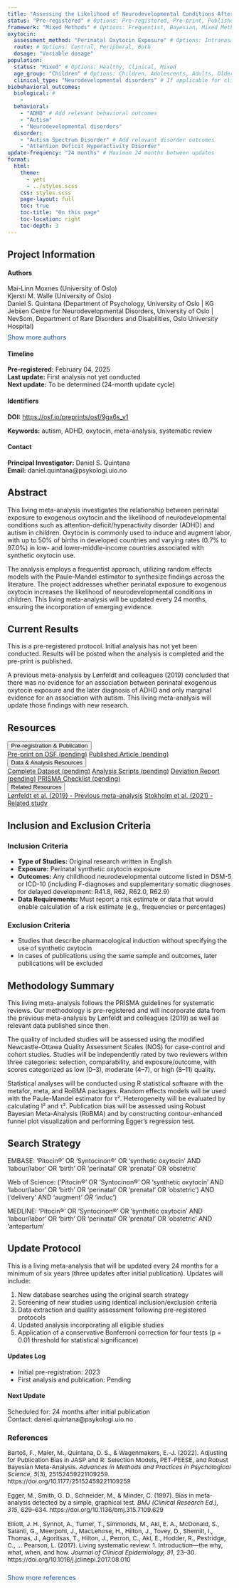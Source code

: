 ```yaml
---
title: "Assessing the Likelihood of Neurodevelopmental Conditions After Birth with Oxytocin: A Living Systematic Review and Meta-Analysis" 
status: "Pre-registered" # Options: Pre-registered, Pre-print, Published
framework: "Mixed Methods" # Options: Frequentist, Bayesian, Mixed Methods
oxytocin:
  assessment_method: "Perinatal Oxytocin Exposure" # Options: Intranasal oxytocin, Intravenous oxytocin, Endogenous oxytocin measurement, Genetic studies, Perinatal Oxytocin Exposure
  route: # Options: Central, Peripheral, Both
  dosage: "Variable dosage" 
population:
  status: "Mixed" # Options: Healthy, Clinical, Mixed
  age_group: "Children" # Options: Children, Adolescents, Adults, Older Adults, Mixed Age Groups
  clinical_type: "Neurodevelopmental disorders" # If applicable for clinical populations
biobehavioral_outcomes:
  biological: # 
    - 
  behavioral:
    - "ADHD" # Add relevant behavioral outcomes
    - "Autism"
    - "Neurodevelopmental disorders"
  disorder:   
    - "Autism Spectrum Disorder" # Add relevant disorder outcomes
    - "Attention Deficit Hyperactivity Disorder"
update-frequency: "24 months" # Maximum 24 months between updates
format:
  html:
    theme: 
      - yeti
      - ../styles.scss
    css: styles.scss
    page-layout: full
    toc: true
    toc-title: "On this page"
    toc-location: right
    toc-depth: 3
---
```


::: {.callout-note .meta-info-container}
## Project Information
::: {.meta-grid}
::: {.meta-column}
#### Authors
```{=html}
<div id="author-list">
  <div id="visible-authors">
    Mai-Linn Moxnes (University of Oslo)<br>
    Kjersti M. Walle (University of Oslo)<br>
    Daniel S. Quintana (Department of Psychology, University of Oslo | KG Jebsen Centre for Neurodevelopmental Disorders, University of Oslo |  NevSom, Department of Rare Disorders and Disabilities, Oslo University Hospital)
    
  </div>
  
  <div id="hidden-authors" style="display:none"> 
  Anne Kaasen (Department of Nursing and Health Promotion, Faculty of Health Sciences, Oslo Metropolitan University)<br>
  Elisabeth Braithwaite ( Department of Psychology, Faculty of Health and Education, Manchester Metropolitan University)<br>
    Nicky Wright ( Department of Psychology, Faculty of Health and Education, Manchester Metropolitan University)<br>
    Ingebjørg Iversen (Department of Psychology, University of Oslo)<br>
    Elisabeth Deilhaug (KG Jebsen Centre for Neurodevelopmental Disorders, University of Oslo |  NevSom, Department of Rare Disorders and Disabilities, Oslo University Hospital)<br>
    Alina I. Sartorius (Department of Psychology, University of Oslo)<br>
    Heemin Kang (Department of Psychology, University of Oslo)<br>
    Terje Nærland (Department of Psychology, University of Oslo | KG Jebsen Centre for Neurodevelopmental Disorders, University of Oslo | NevSom, Department of Rare Disorders and Disabilities, Oslo University Hospital)<br>
    Ole A. Andreassen (KG Jebsen Centre for Neurodevelopmental Disorders, University of Oslo |  Centre for Precision Psychiatry, Division of Mental Health and Addiction, University of Oslo and Oslo University Hospital)<br>
    Lars T. Westlye (KG Jebsen Centre for Neurodevelopmental Disorders, University of Oslo)<br>
    Mona Bekkhus (PROMENTA Research Center, Department of Psychology, University of Oslo)<br>
    Nicole N. Lønfeldt ( Child and Adolescent Mental Health Center, Copenhagen University Hospital)<br>
    
  </div>
  
  <a href="#" id="author-toggle" style="font-size: 0.9rem; color: #1E50A0; text-decoration: none; display: inline-block; margin-top: 8px;" onclick="toggleAuthors(); return false;">Show more authors</a>
  
  <script>
  function toggleAuthors() {
    var hiddenAuthors = document.getElementById("hidden-authors");
    var toggleButton = document.getElementById("author-toggle");
    
    if (hiddenAuthors.style.display === "none") {
      hiddenAuthors.style.display = "block";
      toggleButton.textContent = "Show fewer authors";
    } else {
      hiddenAuthors.style.display = "none";
      toggleButton.textContent = "Show more authors";
    }
  }
  </script>
</div>
```
:::
::: {.meta-column}
#### Timeline
**Pre-registered:** February 04, 2025  
**Last update:** First analysis not yet conducted  
**Next update:** To be determined (24-month update cycle)
:::
::: {.meta-column}
#### Identifiers
**DOI:** <a href="https://osf.io/preprints/osf/9gx6s_v1" target="_blank">https://osf.io/preprints/osf/9gx6s_v1</a>

**Keywords:** autism, ADHD, oxytocin, meta-analysis, systematic review
:::
::: {.meta-column}
#### Contact
**Principal Investigator:** Daniel S. Quintana  
**Email:** daniel.quintana@psykologi.uio.no
:::
:::
:::

## Abstract {#abstract}

This living meta-analysis investigates the relationship between perinatal exposure to exogenous oxytocin and the likelihood of neurodevelopmental conditions such as attention-deficit/hyperactivity disorder (ADHD) and autism in children. Oxytocin is commonly used to induce and augment labor, with up to 50% of births in developed countries and varying rates (0.7% to 97.0%) in low- and lower-middle-income countries associated with synthetic oxytocin use.

The analysis employs a frequentist approach, utilizing random effects models with the Paule-Mandel estimator to synthesize findings across the literature. The project addresses whether perinatal exposure to exogenous oxytocin increases the likelihood of neurodevelopmental conditions in children. This living meta-analysis will be updated every 24 months, ensuring the incorporation of emerging evidence.

## Current Results {#current-results}

This is a pre-registered protocol. Initial analysis has not yet been conducted. Results will be posted when the analysis is completed and the pre-print is published.

A previous meta-analysis by Lønfeldt and colleagues (2019) concluded that there was no evidence for an association between perinatal exogenous oxytocin exposure and the later diagnosis of ADHD and only marginal evidence for an association with autism. This living meta-analysis will update those findings with new research.

## Resources {#resources}

```{=html}
<div class="resource-accordion">
  <button class="resource-header">Pre-registration & Publication</button>
  <div class="resource-content">
    <a href="https://osf.io/preprints/osf/9gx6s_v1" class="resource-link">Pre-print on OSF (pending)</a>
    <a href="#" class="resource-link">Published Article (pending)</a>
  </div>
</div>

<div class="resource-accordion">
  <button class="resource-header">Data & Analysis Resources</button>
  <div class="resource-content">
    <a href="#" class="resource-link">Complete Dataset (pending)</a>
    <a href="#" class="resource-link">Analysis Scripts (pending)</a>
    <a href="#" class="resource-link">Deviation Report (pending)</a>
    <a href="#" class="resource-link">PRISMA Checklist (pending)</a>
  </div>
</div>

<div class="resource-accordion">
  <button class="resource-header">Related Resources</button>
  <div class="resource-content">
    <a href="https://doi.org/10.1017/S0033291718003021" class="resource-link">Lønfeldt et al. (2019) - Previous meta-analysis</a>
    <a href="https://doi.org/10.1093/ije/dyaa076" class="resource-link">Stokholm et al. (2021) - Related study</a>
  </div>
</div>

<script>
document.addEventListener('DOMContentLoaded', function() {
  var acc = document.getElementsByClassName("resource-header");
  for (var i = 0; i < acc.length; i++) {
    acc[i].addEventListener("click", function() {
      this.classList.toggle("active");
      var panel = this.nextElementSibling;
      if (panel.style.maxHeight) {
        panel.style.maxHeight = null;
      } else {
        panel.style.maxHeight = panel.scrollHeight + "px";
      } 
    });
  }
});
</script>
```

## Inclusion and Exclusion Criteria {#criteria}

::: {.criteria-box}
### Inclusion Criteria

- **Type of Studies:** Original research written in English
- **Exposure:** Perinatal synthetic oxytocin exposure
- **Outcomes:** Any childhood neurodevelopmental outcome listed in DSM-5 or ICD-10 (including F-diagnoses and supplementary somatic diagnoses for delayed development: R41.8, R62, R62.0, R62.9)
- **Data Requirements:** Must report a risk estimate or data that would enable calculation of a risk estimate (e.g., frequencies or percentages)
:::

::: {.criteria-box}
### Exclusion Criteria

- Studies that describe pharmacological induction without specifying the use of synthetic oxytocin
- In cases of publications using the same sample and outcomes, later publications will be excluded
:::

## Methodology Summary {#methodology}

This living meta-analysis follows the PRISMA guidelines for systematic reviews. Our methodology is pre-registered and will incorporate data from the previous meta-analysis by Lønfeldt and colleagues (2019) as well as relevant data published since then.

The quality of included studies will be assessed using the modified Newcastle-Ottawa Quality Assessment Scales (NOS) for case-control and cohort studies. Studies will be independently rated by two reviewers within three categories: selection, comparability, and exposure/outcome, with scores categorized as low (0–3), moderate (4–7), or high (8–11) quality.

Statistical analyses will be conducted using R statistical software with the metafor, meta, and RoBMA packages. Random effects models will be used with the Paule-Mandel estimator for τ². Heterogeneity will be evaluated by calculating I² and τ². Publication bias will be assessed using Robust Bayesian Meta-Analysis (RoBMA) and by constructing contour-enhanced funnel plot visualization and performing Egger's regression test.

## Search Strategy {#search-strategy}

::: {.search-strategy-box}
<span class="search-db">EMBASE:</span>
'Pitocin®' OR 'Syntocinon®' OR 'synthetic oxytocin' AND 'labour/labor' OR 'birth' OR 'perinatal' OR 'prenatal' OR 'obstetric'

<span class="search-db">Web of Science:</span>
('Pitocin®' OR 'Syntocinon®' OR 'synthetic oxytocin' AND 'labour/labor' OR 'birth' OR 'perinatal' OR 'prenatal' OR 'obstetric') AND ('delivery' AND 'augment*' OR 'induc*')

<span class="search-db">MEDLINE:</span>
'Pitocin®' OR 'Syntocinon®' OR 'synthetic oxytocin' AND 'labour/labor' OR 'birth' OR 'perinatal' OR 'prenatal' OR 'obstetric' AND 'antepartum'
:::

## Update Protocol {#update-protocol}

This is a living meta-analysis that will be updated every 24 months for a minimum of six years (three updates after initial publication). Updates will include:

1. New database searches using the original search strategy
2. Screening of new studies using identical inclusion/exclusion criteria
3. Data extraction and quality assessment following pre-registered protocols
4. Updated analysis incorporating all eligible studies
5. Application of a conservative Bonferroni correction for four tests (p = 0.01 threshold for statistical significance)

#### Updates Log {#updates-log}

- Initial pre-registration: 2023
- First analysis and publication: Pending

#### Next Update {#next-update}
Scheduled for: 24 months after initial publication  
Contact: daniel.quintana@psykologi.uio.no

### References {#references}

```{=html}
<div id="reference-list" style="font-size: 0.85rem;">
  <div id="visible-references">
    Bartoš, F., Maier, M., Quintana, D. S., & Wagenmakers, E.-J. (2022). Adjusting for Publication Bias in JASP and R: Selection Models, PET-PEESE, and Robust Bayesian Meta-Analysis. <i>Advances in Methods and Practices in Psychological Science, 5</i>(3), 25152459221109259. https://doi.org/10.1177/25152459221109259<br><br>
    
    Egger, M., Smith, G. D., Schneider, M., & Minder, C. (1997). Bias in meta-analysis detected by a simple, graphical test. <i>BMJ (Clinical Research Ed.), 315</i>, 629–634. https://doi.org/10.1136/bmj.315.7109.629<br><br>
    
    Elliott, J. H., Synnot, A., Turner, T., Simmonds, M., Akl, E. A., McDonald, S., Salanti, G., Meerpohl, J., MacLehose, H., Hilton, J., Tovey, D., Shemilt, I., Thomas, J., Agoritsas, T., Hilton, J., Perron, C., Akl, E., Hodder, R., Pestridge, C., … Pearson, L. (2017). Living systematic review: 1. Introduction—the why, what, when, and how. <i>Journal of Clinical Epidemiology, 91</i>, 23–30. https://doi.org/10.1016/j.jclinepi.2017.08.010<br><br>
  </div>
  
  <div id="hidden-references" style="display:none">
    Goffinet, F, Dreyfus, M, Carbonne, B, Magnin, G and Cabrol, D (2003). [Survey of the practice of cervical ripening and labor induction in France]. <i>Journal de Gynécologie Obstétrique et Biologie de la Reproduction, 32</i>, 638–646. https://europepmc.org/article/med/14699333<br><br>
    
    Kujabi, M. L., Mikkelsen, E., Housseine, N., Obel, J., Sequeira D'Mello, B., Meyrowitsch, D. W., Hussein, K., Schroll, J. B., Konradsen, F., van Roosmalen, J. , van den Akker, T., & Maaløe, N. (2022). Labor augmentation with oxytocin in low- and lower-middle-income countries: A systematic review and meta-analysis. <i>AJOG Global Reports, 2</i>(4), 100123. https://doi.org/10.1016/j.xagr.2022.100123<br><br>
    
    Lønfeldt, N. N., Verhulst, F. C., Strandberg-Larsen, K., Plessen, K. J., & Lebowitz, E. R. (2019). Assessing risk of neurodevelopmental disorders after birth with oxytocin: A systematic review and meta-analysis. <i>Psychological Medicine, 49</i>(6), 881–890. https://doi.org/10.1017/S0033291718003021<br><br>
    
    Peters, J. L., Sutton, A. J., Jones, D. R., Abrams, K. R., & Rushton, L. (2008). Contour-enhanced meta-analysis funnel plots help distinguish publication bias from other causes of asymmetry. <i>Journal of Clinical Epidemiology, 61</i>, 991–996. https://doi.org/10.1016/j.jclinepi.2007.11.010<br><br>
    
    Stokholm, L., Juhl, M., Talge, N. M., Gissler, M., Obel, C., & Strandberg-Larsen, K. (2021). Obstetric oxytocin exposure and ADHD and ASD among Danish and Finnish children. <i>International Journal of Epidemiology, 50</i>(2), 446–456. https://doi.org/10.1093/ije/dyaa076<br><br>
    
    Viechtbauer, W. (2010). Conducting Meta-Analyses in R with the metafor Package. <i>Journal of Statistical Software, 36</i>, 1–48. https://doi.org/10.18637/jss.v036.i03
  </div>
  
  <a href="#" id="reference-toggle" style="font-size: 0.9rem; color: #1E50A0; text-decoration: none; display: inline-block; margin-top: 8px;" onclick="toggleReferences(); return false;">Show more references</a>
  
  <script>
  function toggleReferences() {
    var hiddenReferences = document.getElementById("hidden-references");
    var toggleButton = document.getElementById("reference-toggle");
    
    if (hiddenReferences.style.display === "none") {
      hiddenReferences.style.display = "block";
      toggleButton.textContent = "Show fewer references";
    } else {
      hiddenReferences.style.display = "none";
      toggleButton.textContent = "Show more references";
    }
  }
  </script>
</div>
```